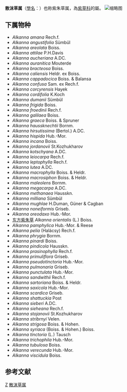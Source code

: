 {{Automatic Taxobox
| taxon = Alkanna  
| authority = ([[L.|L.]]) Tausch
| image = Alkanna orientalis01.jpg
| image_caption = Alkanna orientalis
}}
'''散沫草属'''（[[學名|學名]]：{{lang|la|''Alkanna''}}）也称紫朱草属，為[[紫草科|紫草科]]的屬。
[[File:IMG_0491-Alkanna_aucheriana.jpg|缩略图]]
==下属物种==
* ''Alkanna amana'' Rech.f.
* ''Alkanna angustifolia'' Sümbül
* ''Alkanna areolata'' Boiss.
* ''Alkanna attilae'' P.H.Davis
* ''Alkanna aucheriana'' A.DC.
* ''Alkanna auranitica'' Mouterde
* ''Alkanna bracteosa'' Boiss.
* ''Alkanna caliensis'' Heldr. ex Boiss.
* ''Alkanna cappadocica'' Boiss. & Balansa
* ''Alkanna confusa'' Sam. ex Rech.f.
* ''Alkanna corcyrensis'' Hayek
* ''Alkanna cordifolia'' K.Koch
* ''Alkanna dumanii'' Sümbül
* ''Alkanna frigida'' Boiss.
* ''Alkanna froedinii'' Rech.f.
* ''Alkanna galilaea'' Boiss.
* ''Alkanna graeca'' Boiss. & Spruner
* ''Alkanna haussknechtii'' Bornm.
* ''Alkanna hirsutissima'' (Bertol.) A.DC.
* ''Alkanna hispida'' Hub.-Mor.
* ''Alkanna incana'' Boiss.
* ''Alkanna jordanovii'' St.Kozhukharov
* ''Alkanna kotschyana'' A.DC.
* ''Alkanna leiocarpa'' Rech.f.
* ''Alkanna leptophylla'' Rech.f.
* ''Alkanna lutea'' A.DC.
* ''Alkanna macrophylla'' Boiss. & Heldr.
* ''Alkanna macrosiphon'' Boiss. & Heldr.
* ''Alkanna maleolens'' Bornm.
* ''Alkanna megacarpa'' A.DC.
* ''Alkanna methanaea'' Hausskn.
* ''Alkanna milliana'' Sümbül
* ''Alkanna mughlae'' H.Duman, Güner & Cagban
* ''Alkanna noneiformis'' Griseb.
* ''Alkanna oreodaxo'' Hub.-Mor.
* [[东方紫朱草|东方紫朱草]] ''Alkanna orientalis'' (L.) Boiss.
* ''Alkanna pamphylica'' Hub.-Mor. & Reese
* ''Alkanna pelia'' (Halácsy) Rech.f.
* ''Alkanna phrygia'' Bornm.
* ''Alkanna pinardi'' Boiss.
* ''Alkanna pindicola'' Hausskn.
* ''Alkanna prasinophylla'' Rech.f.
* ''Alkanna primuliflora'' Griseb.
* ''Alkanna pseudotinctoria'' Hub.-Mor.
* ''Alkanna pulmonaria'' Griseb.
* ''Alkanna punctulata'' Hub.-Mor.
* ''Alkanna sandwithii'' Rech.f.
* ''Alkanna sartoriana'' Boiss. & Heldr.
* ''Alkanna saxicola'' Hub.-Mor.
* ''Alkanna scardica'' Griseb.
* ''Alkanna shattuckia'' Post
* ''Alkanna sieberi'' A.DC.
* ''Alkanna sieheana'' Rech.f.
* ''Alkanna stojanovii'' St.Kozhukharov
* ''Alkanna stribrnyi'' Velen.
* ''Alkanna strigosa'' Boiss. & Hohen.
* ''Alkanna syriaca'' (Boiss. & Hohen.) Boiss.
* ''Alkanna tinctoria'' (L.) Tausch
* ''Alkanna trichophila'' Hub.-Mor.
* ''Alkanna tubulosa'' Boiss.
* ''Alkanna verecunda'' Hub.-Mor.
* ''Alkanna viscidula'' Boiss.

==参考文献==
{{Reflist}}
{{Taxonbar}}
[[Category:紫草科|Z]]
[[Category:散沫草属|]]